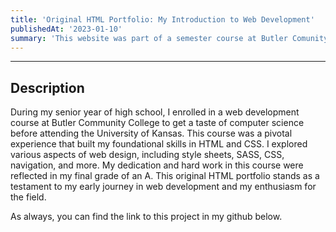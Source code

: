 ```yaml
---
title: 'Original HTML Portfolio: My Introduction to Web Development'
publishedAt: '2023-01-10'
summary: 'This website was part of a semester course at Butler Comunity College, designed to build foundational skills in HTML and CSS'
---
```


---

## Description

During my senior year of high school, I enrolled in a web development course at Butler Community College to get a taste of computer science before attending the University of Kansas.
This course was a pivotal experience that built my foundational skills in HTML and CSS.
I explored various aspects of web design, including style sheets, SASS, CSS, navigation, and more.
My dedication and hard work in this course were reflected in my final grade of an A.
This original HTML portfolio stands as a testament to my early journey in web development and my enthusiasm for the field.

As always, you can find the link to this project in my github below.